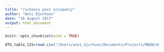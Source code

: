 ```yaml
---
title: "richness post occupancy"
author: "Anni Djurhuus"
date: "16 August 2017"
output: html_document
---
```


```r
knitr::opts_chunk$set(echo = TRUE)
```

```r
OTU_table_12S=read.csv("/Users/anni_djurhuus/Documents/Projects/MBON/eDNA_methods/12S/OTU_table_12S.csv",header=TRUE, row.names=1) #12S

```

